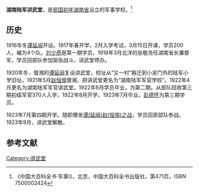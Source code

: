 '''湖南陆军讲武堂'''，是[[民国初年|民国初年]][[湖南省|湖南省]]设立的军事学校。<ref>《中国大百科全书·军事Ⅰ》，北京，中国大百科全书出版社，第471页，ISBN 7500002424</ref>
==历史==
1916年冬[[谭延闿|谭延闿]]开设。1917年春开学，2月入学考试，3月15日开课，学员200人，编为4个队。[[刘少奇|刘少奇]]是第一期学员。1918年3月北洋的张敬尧任湖南省长兼督军，学员回部队参加驱张战斗，讲武堂停办。

1920年冬，督湘的[[谭延闿|谭延闿]]复设讲武堂，校址从“又一村”搬迁到小吴门外的陆军小学旧址。1921年5月[[赵恒惕|赵恒惕]]督湘，把讲武堂更名为“湖南陆军军官学校”。1922年4月更名为湖南陆军军官讲武堂。1922年6月学员毕业，为第二期。从部队招收第三期初级军官370人入学，1922年8月开学，1923年7月毕业。[[彭德怀|彭德怀]]为第三期学员。

1923年7月第四期开学。随即爆发[[谭赵之战|谭(延闿)赵(恒惕)之战]]，学员回原部队参战。1923年9月，讲武堂解散。
==参考文献==
<references/>
[[Category:讲武堂|Category:讲武堂]]